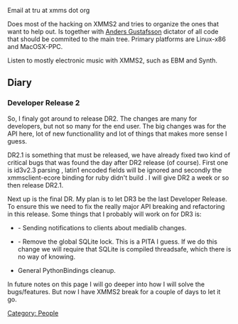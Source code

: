 {{Navbar}}

Email at tru at xmms dot org

Does most of the hacking on XMMS2 and tries to organize the ones that want to help out. Is together with [[User:Anders Gustafsson|Anders Gustafsson]] dictator of all code that should be commited to the main tree. Primary platforms are Linux-x86 and MacOSX-PPC.

Listen to mostly electronic music with XMMS2, such as EBM and Synth.

== Diary ==

=== Developer Release 2 ===

So, I finaly got around to release DR2. The changes are many for developers, but not so many for the end user. The big changes was for the API here, lot of new functionallity and lot of things that makes more sense I guess.

DR2.1 is something that must be released, we have already fixed two kind of critical bugs that was found the day after DR2 release (of course). First one is id3v2.3 parsing {{Bug|293}}, latin1 encoded fields will be ignored and secondly the xmmsclient-ecore binding for ruby didn't build {{Bug|294}}. I will give DR2 a week or so then release DR2.1.

Next up is the final DR. My plan is to let DR3 be the last Developer Release. To ensure this we need to fix the really major API breaking and refactoring in this release. Some things that I probably will work on for DR3 is:

* {{Bug|181}} - Sending notifications to clients about medialib changes.
* {{Bug|190}} - Remove the global SQLite lock. This is a PITA I guess. If we do this change we will require that SQLite is compiled threadsafe, which there is no way of knowing.
* General PythonBindings cleanup.

In future notes on this page I will go deeper into how I will solve the bugs/features. But now I have XMMS2 break for a couple of days to let it go.


[[Category: People]]